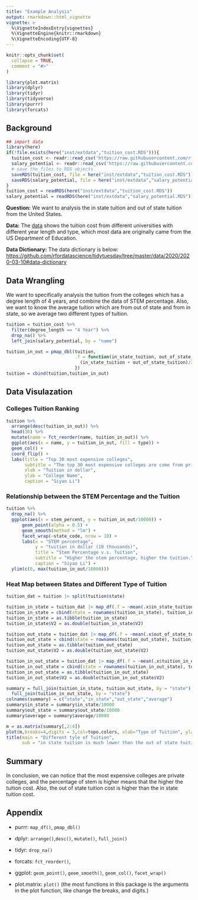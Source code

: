 ```yaml
---
title: "Example Analysis"
output: rmarkdown::html_vignette
vignette: >
  %\VignetteIndexEntry{vignettes}
  %\VignetteEngine{knitr::rmarkdown}
  %\VignetteEncoding{UTF-8}
---
```


```r
knitr::opts_chunk$set(
  collapse = TRUE,
  comment = "#>"
)
```

```r
library(plot.matrix)
library(dplyr)
library(tidyr)
library(tidyverse)
library(purrr)
library(forcats)
```

## Background

```r
## import data
library(here)
if(!file.exists(here("inst/extdata","tuition_cost.RDS"))){
  tuition_cost <- readr::read_csv('https://raw.githubusercontent.com/rfordatascience/tidytuesday/master/data/2020/2020-03-10/tuition_cost.csv')
  salary_potential <- readr::read_csv('https://raw.githubusercontent.com/rfordatascience/tidytuesday/master/data/2020/2020-03-10/salary_potential.csv')
  # save the files to RDS objects
  saveRDS(tuition_cost, file = here("inst/extdata","tuition_cost.RDS"))
  saveRDS(salary_potential, file = here("inst/extdata","salary_potential.RDS"))
}
tuition_cost = readRDS(here("inst/extdata","tuition_cost.RDS"))
salary_potential = readRDS(here("inst/extdata","salary_potential.RDS"))
```

**Question:** We want to analysis the in state tuition and out of state tuition from the United States.

**Data:** The [data](https://github.com/rfordatascience/tidytuesday/tree/master/data/2020/2020-03-10) shows the tuition cost from different universities with different year length and type, which most data are originally came from the US Department of Education.

**Data Dictionary:** The data dictionary is below: <https://github.com/rfordatascience/tidytuesday/tree/master/data/2020/2020-03-10#data-dictionary>

## Data Wrangling

We want to specifically analysis the tuition from the colleges which has a degree length of 4 years, and combine the data of STEM percentage. Also, we want to know the average tuition which are from out of state and from in state, so we average two different types of tuition.

```r
tuition = tuition_cost %>%
  filter(degree_length == "4 Year") %>%
  drop_na() %>%
  left_join(salary_potential, by = "name")

tuition_in_out = pmap_dbl(tuition,
                          .f = function(in_state_tuition, out_of_state_tuition, ...){
                            (in_state_tuition + out_of_state_tuition)/2
                          }) 
tuition = cbind(tuition,tuition_in_out)
```

## Data Visulazation

### Colleges Tuition Ranking

```r
tuition %>% 
  arrange(desc(tuition_in_out)) %>%
  head(30) %>%
  mutate(name = fct_reorder(name, tuition_in_out)) %>%
  ggplot(aes(x = name, y = tuition_in_out, fill = type)) +
  geom_col() +
  coord_flip() +
  labs(title = "Top 30 most expensive colleges",
       subtitle = "The top 30 most expensive colleges are come from private college",
       xlab = "Tuition in dollar",
       ylab = "College Name",
       caption = "Siyao Li")
```

### Relationship between the STEM Percentage and the Tuition

```r
tuition %>%
  drop_na() %>%
  ggplot(aes(x = stem_percent, y = tuition_in_out/10000)) +
      geom_point(alpha = 0.5) +
      geom_smooth(method = "lm") +
      facet_wrap(~state_code, nrow = 10) +
      labs(x = "STEM percentage",
           y = "tuition in dollar (10 thousands)",
           title = "Stem Percentage v.s. Tuition",
           subtitle = "Higher the stem percentage, higher the tuition.",
           caption = "Siyao Li") +
  ylim(c(0, max(tuition_in_out/10000)))
```

### Heat Map between States and Different Type of Tuition

```r
tuition_dat = tuition |> split(tuition$state)

tuition_in_state = tuition_dat |> map_df(.f = ~mean(.x$in_state_tuition)) %>% t()
tuition_in_state = cbind(state = rownames(tuition_in_state), tuition_in_state)
tuition_in_state = as.tibble(tuition_in_state)
tuition_in_state$V2 = as.double(tuition_in_state$V2)

tuition_out_state = tuition_dat |> map_df(.f = ~mean(.x$out_of_state_tuition)) %>% t()
tuition_out_state = cbind(state = rownames(tuition_out_state), tuition_out_state)
tuition_out_state = as.tibble(tuition_out_state)
tuition_out_state$V2 = as.double(tuition_out_state$V2)

tuition_in_out_state = tuition_dat |> map_df(.f = ~mean(.x$tuition_in_out)) %>% t()
tuition_in_out_state = cbind(state = rownames(tuition_in_out_state), tuition_in_out_state)
tuition_in_out_state = as.tibble(tuition_in_out_state)
tuition_in_out_state$V2 = as.double(tuition_in_out_state$V2)

summary = full_join(tuition_in_state, tuition_out_state, by = "state") %>%
  full_join(tuition_in_out_state, by = "state")
colnames(summary) = c("state","in_state","out_state","average")
summary$in_state = summary$in_state/10000
summary$out_state = summary$out_state/10000
summary$average = summary$average/10000
```

```r
m = as.matrix(summary[,2:4])
plot(m,breaks=4,digits = 3,col=topo.colors, xlab="Type of Tuition", ylab="States")
title(main = "Different tyle of Tuition",
      sub = "in state tuition is much lower than the out of state tuition")
```

## Summary

In conclusion, we can notice that the most expensive colleges are private colleges, and the percentage of stem is higher means that the higher the tuition cost. Also, the out of state tuition cost is higher than the in state tuition cost.

## Appendix

-   purrr: `map_df()`, `pmap_dbl()`

-   dplyr: `arrange()`,`desc()`, `mutate()`, `full_join()`

-   tidyr: `drop_na()`

-   forcats: `fct_reorder()`,

-   ggplot: `geom_point()`, `geom_smooth()`, `geom_col()`, `facet_wrap()`

-   plot.matrix: `plot()` (the most functions in this package is the arguments in the plot function, like change the breaks, and digits.)
